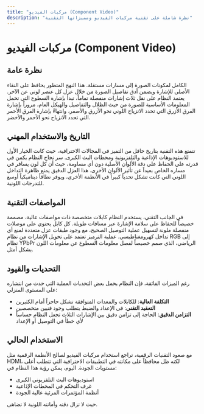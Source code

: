 ```yaml
---
title: "مركبات الفيديو (Component Video)"
description: "نظرة شاملة على تقنية مركبات الفيديو ومميزاتها التقنية"
---
```


# مركبات الفيديو (Component Video)

## نظرة عامة

الكامل لمكونات الصورة إلى مسارات مستقلة. هذا النهج المتطور يحافظ على النقاء الأصلي للإشارة ويضمن أدق تفاصيل الصورة من خلال عزل كل عنصر لوني عن الآخر. يعتمد النظام على نقل ثلاث إشارات منفصلة تماماً، تبدأ بإشارة السطوع التي تحمل المعلومات الأساسية للصورة من حيث الظلال والتفاصيل والهيكل العام، مروراً بإشارة الفرق الأزرق التي تحدد الانزياح اللوني نحو الأزرق والأصفر، وانتهاءً بإشارة الفرق الأحمر التي تحدد الانزياح نحو الأحمر والأخضر.

## التاريخ والاستخدام المهني

تتمتع هذه التقنية بتاريخ حافل من التميز في المجالات الاحترافية، حيث كانت الخيار الأول للاستوديوهات الإذاعية والتلفزيونية ومحطات البث الكبرى. سر نجاح النظام يكمن في قدرته على الحفاظ على دقة الألوان الأصلية دون أي مساومة، حيث أن كل لون يسافر في مساره الخاص بعيداً عن تأثير الألوان الأخرى. هذا العزل الدقيق يمنع ظاهرة التداخل اللوني التي كانت تشكل تحدياً كبيراً في الأنظمة الأخرى، ويوفر نطاقاً ديناميكياً أوسع للتدرجات اللونية.

## المواصفات التقنية

في الجانب التقني، يستخدم النظام كابلات متخصصة ذات مواصفات عالية، مصممة خصيصاً للحفاظ على سلامة الإشارة عبر مسافات طويلة. كل كابل يحتوي على موصلات منفصلة ملونة لتسهيل عملية التوصيل الصحيح، مع وجود طبقات عزل متعددة لمنع أي تداخل كهرومغناطيسي. عملية الترميز تعتمد على تحويل الإشارات من نظام RGB إلى نظام YPbPr الرياضي، الذي صمم خصيصاً لفصل معلومات السطوع عن معلومات اللون بشكل أمثل.

## التحديات والقيود

رغم الميزات الفائقة، فإن النظام يحمل بعض التحديات العملية التي حدت من انتشاره على المستوى المنزلي:

- **التكلفة العالية**: للكابلات والمعدات المتوافقة تشكل حاجزاً أمام الكثيرين
- **التعقيد التقني**: في الإعداد والضبط يتطلب وجود فنيين متخصصين
- **التزامن الدقيق**: الحاجة إلى تزامن دقيق بين الإشارات الثلاث تجعل النظام حساساً لأي خطأ في التوصيل أو الإعداد

## الاستخدام الحالي

مع صعود التقنيات الرقمية، تراجع استخدام مركبات الفيديو لصالح الأنظمة الرقمية مثل HDMI، لكنه ظل محافظاً على مكانته في التطبيقات الاحترافية التي تتطلب أعلى مستويات الجودة. اليوم، يمكن رؤية هذا النظام في:

- استوديوهات البث التلفزيوني الكبرى
- غرف التحكم في المحطات الإذاعية
- أنظمة المؤتمرات المرئية عالية الجودة

حيث لا تزال دقته وأمانته اللونية لا تضاهى.